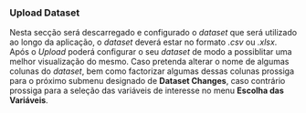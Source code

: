 ### **Upload Dataset**

Nesta secção será descarregado e configurado o *dataset* que será utilizado ao longo da aplicação, o *dataset* deverá estar no formato *.csv* ou *.xlsx*. Após o *Upload* poderá configurar o seu *dataset* de modo a possiblitar uma melhor visualização do mesmo. Caso pretenda alterar o nome de algumas colunas do *dataset*, bem como factorizar algumas dessas colunas prossiga para o próximo submenu designado de **Dataset Changes**, caso contrário prossiga para a seleção das variáveis de interesse no menu **Escolha das Variáveis**.


